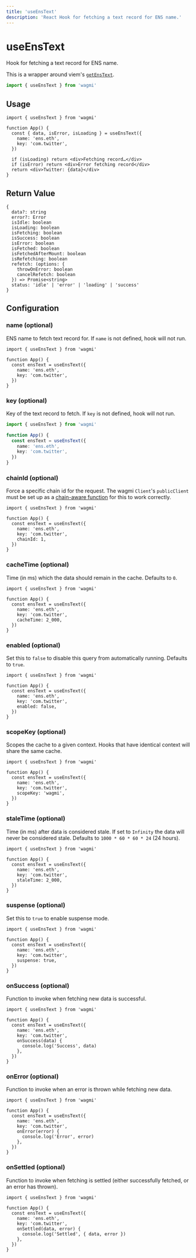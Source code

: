 ```yaml
---
title: 'useEnsText'
description: 'React Hook for fetching a text record for ENS name.'
---
```


# useEnsText

Hook for fetching a text record for ENS name.

This is a wrapper around viem's [`getEnsText`](https://viem.sh/docs/ens/actions/getEnsText.html).

```ts
import { useEnsText } from 'wagmi'
```

## Usage

```tsx
import { useEnsText } from 'wagmi'

function App() {
  const { data, isError, isLoading } = useEnsText({
    name: 'ens.eth',
    key: 'com.twitter',
  })

  if (isLoading) return <div>Fetching record…</div>
  if (isError) return <div>Error fetching record</div>
  return <div>Twitter: {data}</div>
}
```

## Return Value

```tsx
{
  data?: string
  error?: Error
  isIdle: boolean
  isLoading: boolean
  isFetching: boolean
  isSuccess: boolean
  isError: boolean
  isFetched: boolean
  isFetchedAfterMount: boolean
  isRefetching: boolean
  refetch: (options: {
    throwOnError: boolean
    cancelRefetch: boolean
  }) => Promise<string>
  status: 'idle' | 'error' | 'loading' | 'success'
}
```

## Configuration

### name (optional)

ENS name to fetch text record for. If `name` is not defined, hook will not run.

```tsx {5}
import { useEnsText } from 'wagmi'

function App() {
  const ensText = useEnsText({
    name: 'ens.eth',
    key: 'com.twitter',
  })
}
```

### key (optional)

Key of the text record to fetch. If `key` is not defined, hook will not run.

```ts {6}
import { useEnsText } from 'wagmi'

function App() {
  const ensText = useEnsText({
    name: 'ens.eth',
    key: 'com.twitter',
  })
}
```

### chainId (optional)

Force a specific chain id for the request. The wagmi `Client`'s `publicClient` must be set up as a [chain-aware function](/react/config#publicclient-optional) for this to work correctly.

```tsx {7}
import { useEnsText } from 'wagmi'

function App() {
  const ensText = useEnsText({
    name: 'ens.eth',
    key: 'com.twitter',
    chainId: 1,
  })
}
```

### cacheTime (optional)

Time (in ms) which the data should remain in the cache. Defaults to `0`.

```tsx {7}
import { useEnsText } from 'wagmi'

function App() {
  const ensText = useEnsText({
    name: 'ens.eth',
    key: 'com.twitter',
    cacheTime: 2_000,
  })
}
```

### enabled (optional)

Set this to `false` to disable this query from automatically running. Defaults to `true`.

```tsx {7}
import { useEnsText } from 'wagmi'

function App() {
  const ensText = useEnsText({
    name: 'ens.eth',
    key: 'com.twitter',
    enabled: false,
  })
}
```

### scopeKey (optional)

Scopes the cache to a given context. Hooks that have identical context will share the same cache.

```tsx {7}
import { useEnsText } from 'wagmi'

function App() {
  const ensText = useEnsText({
    name: 'ens.eth',
    key: 'com.twitter',
    scopeKey: 'wagmi',
  })
}
```

### staleTime (optional)

Time (in ms) after data is considered stale. If set to `Infinity` the data will never be considered stale. Defaults to `1000 * 60 * 60 * 24` (24 hours).

```tsx {7}
import { useEnsText } from 'wagmi'

function App() {
  const ensText = useEnsText({
    name: 'ens.eth',
    key: 'com.twitter',
    staleTime: 2_000,
  })
}
```

### suspense (optional)

Set this to `true` to enable suspense mode.

```tsx {7}
import { useEnsText } from 'wagmi'

function App() {
  const ensText = useEnsText({
    name: 'ens.eth',
    key: 'com.twitter',
    suspense: true,
  })
}
```

### onSuccess (optional)

Function to invoke when fetching new data is successful.

```tsx {7-9}
import { useEnsText } from 'wagmi'

function App() {
  const ensText = useEnsText({
    name: 'ens.eth',
    key: 'com.twitter',
    onSuccess(data) {
      console.log('Success', data)
    },
  })
}
```

### onError (optional)

Function to invoke when an error is thrown while fetching new data.

```tsx {7-9}
import { useEnsText } from 'wagmi'

function App() {
  const ensText = useEnsText({
    name: 'ens.eth',
    key: 'com.twitter',
    onError(error) {
      console.log('Error', error)
    },
  })
}
```

### onSettled (optional)

Function to invoke when fetching is settled (either successfully fetched, or an error has thrown).

```tsx {7-9}
import { useEnsText } from 'wagmi'

function App() {
  const ensText = useEnsText({
    name: 'ens.eth',
    key: 'com.twitter',
    onSettled(data, error) {
      console.log('Settled', { data, error })
    },
  })
}
```
